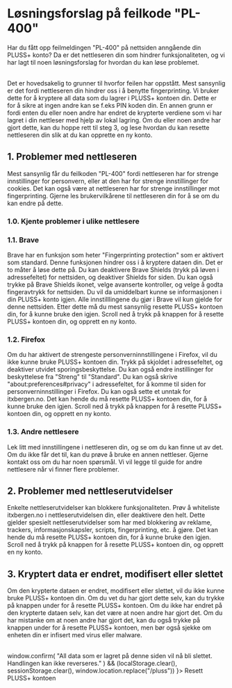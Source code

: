 # Løsningsforslag på feilkode "PL-400"

Har du fått opp feilmeldingen "PL-400" på nettsiden anngående din PLUSS+ konto?
Da er det nettleseren din som hindrer funksjonaliteten,
og vi har lagt til noen løsningsforslag for hvordan du kan løse problemet.

<br />
Det er hovedsakelig to grunner til hvorfor feilen har oppstått. Mest sansynlig er
det fordi nettleseren din hindrer oss i å benytte fingerprinting. Vi bruker dette
for å kryptere all data som du lagrer i PLUSS+ kontoen din. Dette er for å sikre
at ingen andre kan se f.eks PIN koden din. En annen grunn er fordi enten du eller
noen andre har endret de krypterte verdiene som vi har lagret i din nettleser med
hjelp av lokal lagring. Om du eller noen andre har gjort dette, kan du hoppe rett
til steg 3, og lese hvordan du kan resette nettleseren din slik at du kan opprette
en ny konto.

## 1. Problemer med nettleseren

Mest sansynlig får du feilkoden "PL-400" fordi nettleseren har for strenge innstillinger for personvern,
eller at den har for strenge innstillinger for cookies. Det kan også være at nettleseren har for strenge innstillinger mot fingerprinting.
Gjerne les brukervilkårene til nettleseren din for å se om du kan endre på dette.

### 1.0. Kjente problemer i ulike nettlesere

### 1.1. Brave

Brave har en funksjon som heter "Fingerprinting protection" som er aktivert som standard. Denne funksjonen hindrer oss i å kryptere dataen din.
Det er to måter å løse dette på. Du kan deaktivere Brave Shields (trykk på løven i adressefeltet) for nettsiden, og deaktiver Shields for siden.
Du kan også trykke på Brave Shields ikonet, velge avanserte kontroller, og velge å godta fingeravtrykk for nettsiden.
Du vil da umiddelbart kunne se informasjonen i din PLUSS+ konto igjen. Alle innstilllingene du gjør i Brave vil kun gjelde for denne nettsiden. Etter dette må du mest sansynlig resette PLUSS+ kontoen din, for å kunne bruke den igjen. Scroll ned å trykk på knappen for å resette PLUSS+ kontoen din, og opprett en ny konto.

### 1.2. Firefox

Om du har aktivert de strengeste personverninnstillingene i Firefox, vil du ikke kunne bruke PLUSS+ kontoen din. Trykk på skjoldet i adressefeltet,
og deaktiver utvidet sporingsbeskyttelse. Du kan også endre instillinger for beskyttelese fra "Streng" til "Standard".
Du kan også skrive "about:preferences#privacy" i adressefeltet, for å komme til siden for personverninnstillinger i Firefox. Du kan også sette et unntak for itxbergen.no.
Det kan hende du må resette PLUSS+ kontoen din, for å kunne bruke den igjen. Scroll ned å trykk på knappen for å resette PLUSS+ kontoen din, og opprett en ny konto.

### 1.3. Andre nettlesere

Lek litt med innstillingene i nettleseren din, og se om du kan finne ut av det. Om du ikke får det til, kan du prøve å bruke en annen nettleser. Gjerne kontakt oss om du har noen spørsmål. Vi vil legge til guide for andre nettlesere når vi finner flere problemer.

## 2. Problemer med nettleserutvidelser

Enkelte nettleserutvidelser kan blokkere funksjonaliteten. Prøv å whiteliste itxbergen.no i nettleserutvidelsen din, eller deaktivere den helt. Dette gjelder spesielt nettleserutvidelser som har med blokkering av reklame, trackers, informasjonskapsler, scripts, fingerprinting, etc. å gjøre.
Det kan hende du må resette PLUSS+ kontoen din, for å kunne bruke den igjen. Scroll ned å trykk på knappen for å resette PLUSS+ kontoen din, og opprett en ny konto.

## 3. Kryptert data er endret, modifisert eller slettet

Om den krypterte dataen er endret, modifisert eller slettet, vil du ikke kunne bruke PLUSS+ kontoen din. Om du vet du har gjort dette selv, kan du trykke på knappen under for å resette PLUSS+ kontoen.
Om du ikke har endret på den krypterte dataen selv, kan det være at noen andre har gjort det. Om du har mistanke om at noen andre har gjort det, kan du også trykke på knappen under for å resette PLUSS+ kontoen, men bør også sjekke om enheten din er infisert med virus eller malware.

<br />
<div
  className="text-blue-600 underline cursor-pointer"
  onClick={() =>
    window.confirm(
      "All data som er lagret på denne siden vil nå bli slettet. Handlingen kan ikke reverseres."
    ) &&
    (localStorage.clear(),
    sessionStorage.clear(),
    window.location.replace("/pluss"))
  }>
  Resett PLUSS+ kontoen
</div>

